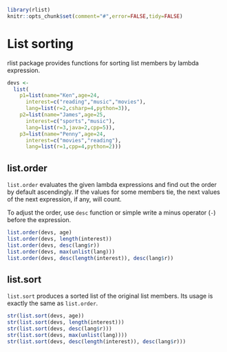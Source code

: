 <!--
%\VignetteEngine{knitr}
%\VignetteIndexEntry{List sorting}
-->

```r
library(rlist)
knitr::opts_chunk$set(comment="#",error=FALSE,tidy=FALSE)
```

# List sorting

rlist package provides functions for sorting list members by lambda expression.

```r
devs <-
  list(
    p1=list(name="Ken",age=24,
      interest=c("reading","music","movies"),
      lang=list(r=2,csharp=4,python=3)),
    p2=list(name="James",age=25,
      interest=c("sports","music"),
      lang=list(r=3,java=2,cpp=5)),
    p3=list(name="Penny",age=24,
      interest=c("movies","reading"),
      lang=list(r=1,cpp=4,python=2)))
```

## list.order

`list.order` evaluates the given lambda expressions and find out the order by default ascendingly. If the values for some members tie, the next values of the next expression, if any, will count.

To adjust the order, use `desc` function or simple write a minus operator (`-`) before the expression.

```r
list.order(devs, age)
list.order(devs, length(interest))
list.order(devs, desc(lang$r))
list.order(devs, max(unlist(lang)))
list.order(devs, desc(length(interest)), desc(lang$r))
```

## list.sort

`list.sort` produces a sorted list of the original list members. Its usage is exactly the same as `list.order`.

```r
str(list.sort(devs, age))
str(list.sort(devs, length(interest)))
str(list.sort(devs, desc(lang$r)))
str(list.sort(devs, max(unlist(lang))))
str(list.sort(devs, desc(length(interest)), desc(lang$r)))
```
